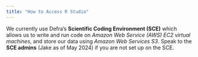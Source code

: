 ```yaml
---
title: "How to Access R Studio"
---
```


We currently use Defra's **Scientific Coding Environment (SCE)** which allows us to write and run code on *Amazon Web Service (AWS) EC2 virtual machines*, and store our data using *Amazon Web Services S3*. Speak to the **SCE admins** (Jake as of May 2024) if you are not set up on the SCE.

